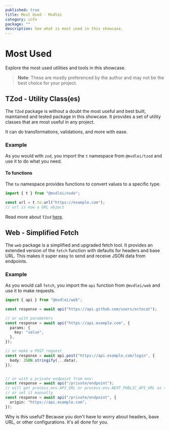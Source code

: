```yaml
---
published: true
title: Most Used - Mvdlei
category: info
package: ""
description: See what is most used in this showcase.
---
```


# Most Used

Explore the most used utilities and tools in this showcase.

> **Note**: These are mostly preferenced by the author and may not be the best choice for your project.

## TZod - Utility Class(es)

The `TZod` package is without a doubt the most useful and best built, maintained and tested package in this showcase. It provides a set of utility classes that are most useful in any project.

It can do transformations, validations, and more with ease.

### Example

As you would with `zod`, you import the `t` namespace from `@mvdlei/tzod` and use it to do what you need.

#### To functions

The `to` namespace provides functions to convert values to a specific type.

```typescript
import { t } from "@mvdlei/node";

const url = t.to.url("https://example.com");
// url is now a URL object
```

Read more about `TZod` [here](./node/tzod).

## Web - Simplified Fetch

The `web` package is a simplified and upgraded fetch tool. It provides an extended version of the `fetch` function with defaults for headers and base URL.
This makes it super easy to send and receive JSON data from endpoints.

### Example

As you would call `fetch`, you import the `api` function from `@mvdlei/web` and use it to make requests.

```typescript
import { api } from "@mvdlei/web";

const response = await api("https://api.github.com/users/octocat");

// or with parameters
const response = await api("https://api.example.com", {
  params: {
    key: "value",
  },
});

// or make a POST request
const response = await api.post("https://api.example.com/login", {
  body: JSON.stringify(...data),
});


// or with a private endpoint from env:
const response = await api("/private/endpoint");
// will get process.env.API_URL or process.env.NEXT_PUBLIC_API_URL as the base URL
// or set it manually
const response = await api("/private/endpoint", {
  origin: "https://api.example.com",
});
```

Why is this useful? Because you don't have to worry about headers, base URL, or other configurations. It's all done for you.
